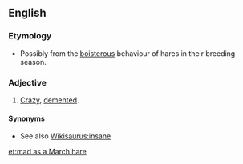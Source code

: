 ==English==
{{wikipedia}}

===Etymology===
* Possibly from the [[boisterous]] behaviour of hares in their breeding season.

===Adjective===
{{en-adj|head=[[mad]] [[as]] [[a]] [[March]] [[hare]]|-}}

# {{context|simile|colloquial}} [[crazy|Crazy]], [[demented]].

====Synonyms====
* See also [[Wikisaurus:insane]]

[[et:mad as a March hare]]